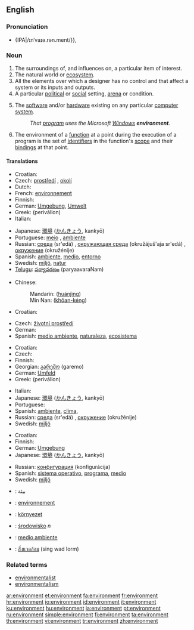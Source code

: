 {{see|Environment}}
{{wikipedia|dab=environment}}
==English==

===Pronunciation===
*{IPA|/ɪnˈvaɪə.rən.ment/}}, {{SAMPA|/In"vaI@.r@n.m@nt/}}

===Noun===
{{en-noun}}

# The surroundings of, and influences on, a particular item of interest.
# The natural world or [[ecosystem]].
# All the elements over which a designer has no control and that affect a system or its inputs and outputs.
# A particular [[political]] or [[social]] setting, [[arena]] or condition.
# {{context|computing}} The [[software]] and/or [[hardware]] existing on any particular [[computer]] [[system]].
#:''That [[program]] uses the Microsoft [[Windows]] '''environment'''.''
# {{complang}} The environment of a [[function]] at a point during the execution of a program is the set of [[identifiers]] in the function's [[scope]] and their [[bindings]] at that point.

====Translations====
{{trans-top|area around something}}
* Croatian: {{t-|hr|okruženje|n}}
* Czech: [[prostředí]] {{n}}, [[okolí]] {{n}}
* Dutch: {{t+|nl|omgeving|c}}
* French: [[environnement]]
* Finnish: {{t+|fi|ympäristö}}
* German: [[Umgebung]], [[Umwelt]]
* Greek: {{t|el|περιβάλλον|n|sc=Grek}} (perivállon)
* Italian: {{t-|it|ambiente|m}}
{{trans-mid}}
* Japanese: [[環境]] ([[かんきょう]], kankyō)
* Portuguese: [[meio]] {{m}}, [[ambiente]] {{m}}
* Russian: [[среда]] (sr'edá) {{f}}, [[окружающая среда]] (okružájuš'aja sr'edá) {{f}}, [[окружение]] (okružénije) {{n}}
* Spanish: [[ambiente]], [[medio]], [[entorno]]
* Swedish: [[miljö]], [[natur]]
* [[Telugu]]: [[పర్యావరణం]] (paryaavaraNam)
{{trans-bottom}}

{{trans-top|natural world or ecosystem}}
* Chinese:
*: Mandarin: {{zh-ts|環境|环境}} ([[huánjìng]])
*: Min Nan: {{zh-ts|環境|环境}} ([[khôan-kéng]])
* Croatian: {{t-|hr|ekosustav|m}}
{{trans-mid}}
* Czech: [[životní prostředí]] {{n}}
* German: {{t+|de|Umwelt}}
* Spanish: [[medio ambiente]], [[naturaleza]], [[ecosistema]]
{{trans-bottom}}

{{trans-top|political or social setting, arena or condition}}
* Croatian: {{t-|hr|okruženje|n}}
* Czech: {{t+|cs|prostředí|n}}
* Finnish: {{t+|fi|ympäristö}}
* Georgian: [[გარემო]] (garemo)
* German: [[Umfeld]]
* Greek: {{t|el|περιβάλλον|n|sc=Grek}} (perivállon)
{{trans-mid}}
* Italian: {{t-|it|ambiente|m}}
* Japanese: [[環境]] ([[かんきょう]], kankyō)
* Portuguese: {{t+|pt|ambiente|m}}
* Spanish: [[ambiente]], [[clima]],
* Russian: [[среда]] (sr'edá) {{f}}, [[окружение]] (okružénije) {{n}}
* Swedish: [[miljö]]
{{trans-bottom}}

{{trans-top|software or hardware on a computer}}
* Croatian: {{t|hr|okolina|f}}
* Finnish: {{t+|fi|ympäristö}}
* German: [[Umgebung]]
* Japanese: [[環境]] ([[かんきょう]], kankyō)
{{trans-mid}}
* Russian: [[конфигурация]] (konfigurácija) {{f}}
* Spanish: [[sistema operativo]], [[programa]], [[medio]]
* Swedish: [[miljö]]
{{trans-bottom}}

{{checktrans}}
{{trans-top|Translations to be categorised}}
*{{ttbc|Arabic}}: بيئة
*{{ttbc|French}}: [[environnement]]
{{trans-mid}}
*{{ttbc|Hungarian}}: [[környezet]]
*{{ttbc|Polish}}: [[środowisko]] ''n''
*{{ttbc|Spanish}}: [[medio ambiente]]
*{{ttbc|Thai}}: [[สิ่งแวดล้อม]] (sing wad lorm)
{{trans-bottom}}

===Related terms===
*[[environmentalist]]
*[[environmentalism]]

[[ar:environment]]
[[et:environment]]
[[fa:environment]]
[[fr:environment]]
[[hr:environment]]
[[io:environment]]
[[id:environment]]
[[it:environment]]
[[ku:environment]]
[[hu:environment]]
[[ja:environment]]
[[pt:environment]]
[[ru:environment]]
[[simple:environment]]
[[fi:environment]]
[[ta:environment]]
[[th:environment]]
[[vi:environment]]
[[tr:environment]]
[[zh:environment]]